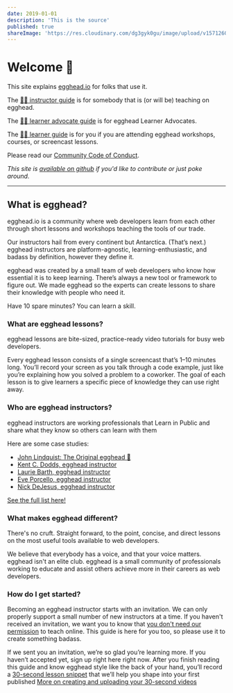 ```yaml
---
date: 2019-01-01
description: 'This is the source'
published: true
shareImage: 'https://res.cloudinary.com/dg3gyk0gu/image/upload/v1571260698/og-image-assets/share_image_getting_started.png'
---
```


# Welcome 👋

This site explains [egghead.io](https://egghead.io) for folks that use it. 

The [👩‍🏫 instructor guide](/instructor) is for somebody that is (or will be) teaching on egghead.

The [👩‍🔧 learner advocate guide](/advocate) is for egghead Learner Advocates.

The [👩‍🎓 learner guide](/learner) is for you if you are attending egghead workshops, courses, or screencast lessons.

Please read our [Community Code of Conduct](/code-of-conduct/).

_This site is [available on github](https://github.com/eggheadio/how-to-egghead) if you'd like to contribute or just poke around._

---

## What is egghead?

egghead.io is a community where web developers learn from each other through short lessons and workshops teaching the tools of our trade.

Our instructors hail from every continent but Antarctica. (That’s next.) egghead instructors are platform-agnostic, learning-enthusiastic, and badass by definition, however they define it.

egghead was created by a small team of web developers who know how essential it is to keep learning. There’s always a new tool or framework to figure out. We made egghead so the experts can create lessons to share their knowledge with people who need it.

<!-- ![01_sharing_knowledge](https://d2mxuefqeaa7sj.cloudfront.net/s_5998CB8F4ACAE04353DF55D78578CAC9F495218C5B780DCB121ECA0E8390328B_1530529136099_file.png) -->

Have 10 spare minutes? You can learn a skill.

### What are egghead lessons?

egghead lessons are bite-sized, practice-ready video tutorials for busy web developers.

Every egghead lesson consists of a single screencast that’s 1–10 minutes long. You’ll record your screen as you talk through a code example, just like you’re explaining how you solved a problem to a coworker. The goal of each lesson is to give learners a specific piece of knowledge they can use right away.

### Who are egghead instructors?

egghead instructors are working professionals that Learn in Public and share what they know so others can learn with them

Here are some case studies:

* [John Lindquist: The Original egghead 🥚](/instructor/case-studies/john-lindquist)
* [Kent C. Dodds, egghead instructor](/instructor/case-studies/kent-c-dodds)
* [Laurie Barth, egghead instructor](/instructor/case-studies/laurie-barth)
* [Eve Porcello, egghead instructor](/instructor/case-studies/eve-porcello)
* [Nick DeJesus, egghead instructor](/instructor/case-studies/nick-dejesus)


[See the full list here!](/instructor/case-studies)

### What makes egghead different?

There's no cruft. Straight forward, to the point, concise, and direct lessons on the most useful tools available to web developers. 

We believe that everybody has a voice, and that your voice matters. egghead isn't an elite club. egghead is a small community of professionals working to educate and assist others achieve more in their careers as web developers.

<!-- ![02_diverse_instructors](https://d2mxuefqeaa7sj.cloudfront.net/s_5998CB8F4ACAE04353DF55D78578CAC9F495218C5B780DCB121ECA0E8390328B_1530529160184_file.png) -->


### How do I get started?

Becoming an egghead instructor starts with an invitation. We can only properly support a small number of new instructors at a time. If you haven't received an invitation, we want you to know that [you don't need our permission](/instructor/getting-started/get-invited) to teach online. This guide is here for you too, so please use it to create something badass.

If we sent you an invitation, we’re so glad you’re learning more. If you haven’t accepted yet, sign up right here right now. After you finish reading this guide and know egghead style like the back of your hand, you’ll record a [30-second lesson snippet](/instructor/getting-started/30-second-demo) that we’ll help you shape into your first published
[More on creating and uploading your 30-second videos](/instructor/getting-started/30-second-demo)

